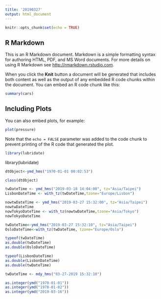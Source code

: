 ```yaml
---
title: '20190327'
output: html_document
---
```


```r
knitr::opts_chunk$set(echo = TRUE)
```

## R Markdown

This is an R Markdown document. Markdown is a simple formatting syntax for authoring HTML, PDF, and MS Word documents. For more details on using R Markdown see <http://rmarkdown.rstudio.com>.

When you click the **Knit** button a document will be generated that includes both content as well as the output of any embedded R code chunks within the document. You can embed an R code chunk like this:

```r
summary(cars)
```

## Including Plots

You can also embed plots, for example:

```r
plot(pressure)
```

Note that the `echo = FALSE` parameter was added to the code chunk to prevent printing of the R code that generated the plot.
```r
library(lubridate)
```

library(lubridate)

```r
dtObject<-ymd_hms("1970-01-01 00:02:53") 
```

```r
class(dtObject)
```

```r
twDateTime <- ymd_hms("2019-03-18 14:04:00", tz="Asia/Taipei")
LisbonDateTime <- with_tz(twDateTime,tzone="Europe/Lisbon")
```

```r
nowtwDateTime <- ymd_hms("2019-03-27 15:32:00", tz="Asia/Taipei")
nowtwDateTime
nowTokyoDateTime <- with_tz(nowtwDateTime,tzone="Asia/Tokyo")
nowTokyoDateTime
```

```r
twDateTime<-ymd_hms("2019-03-27 15:32:10", tz="Asia/Taipei")
OsloDateTime<-with_tz(twDateTime, tzone="Europe/Oslo")
```

```r
typeof(twDateTime)
as.double(twDateTime)
as.double(OsloDateTime)
```

```r
typeof(LisbonDateTime)
as.double(LisbonDateTime)
as.double(twDateTime)
```

```r
twDateTime <- mdy_hms("03-27-2019 15:32:10")
```

```r
as.integer(ymd("1970-01-01"))
as.integer(ymd("1970-01-02"))
as.integer(ymd("2019-03-16"))
```

